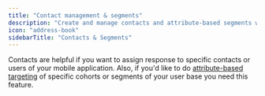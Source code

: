 ```yaml
---
title: "Contact management & segments"
description: "Create and manage contacts and attribute-based segments with Formbricks."
icon: "address-book"
sidebarTitle: "Contacts & Segments"
---
```


Contacts are helpful if you want to assign response to specific contacts or users of your mobile application. Also, if you'd like to do [attribute-based targeting](/xm-and-surveys/surveys/website-app-surveys/advanced-targeting) of specific cohorts or segments of your user base you need this feature.
